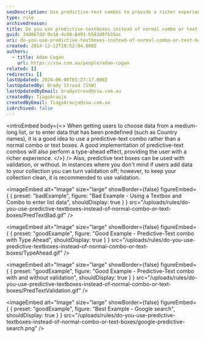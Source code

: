 ```yaml
---
seoDescription: Use predictive-text combos to provide a richer experience and facilitate easy data entry from medium-long lists or predefined data.
type: rule
archivedreason:
title: Do you use predictive-textboxes instead of normal combo or text boxes?
guid: 34d067dd-0e18-4c80-8491-b583d9fb35ac
uri: do-you-use-predictive-textboxes-instead-of-normal-combo-or-text-boxes
created: 2014-12-12T19:52:04.000Z
authors:
  - title: Adam Cogan
    url: https://ssw.com.au/people/adam-cogan
related: []
redirects: []
lastUpdated: 2024-06-08T03:27:17.000Z
lastUpdatedBy: Brady Stroud [SSW]
lastUpdatedByEmail: bradystroud@ssw.com.au
createdBy: TiagoAraujo
createdByEmail: TiagoAraujo@ssw.com.au
isArchived: false
---
```


<introEmbed
  body={<>
When getting users to choose data from a medium-long list, or to enter data that has been predefined (such as Country names), it is a good idea to use a predictive-text combo rather than a normal combo or text boxes. A good implementation of predictive-text combos will also perform a type-ahead effect, providing the user with a richer experience.
  </>}
/>
Also, predictive text boxes can be used with validation, or without. In instances where you don't mind if users add data to your collection you can turn validation off; however, to keep your collection clean, it is recommended to use validation.

<imageEmbed
  alt="Image"
  size="large"
  showBorder={false}
  figureEmbed={ {
    preset: "badExample",
    figure: "Bad Example - Using a Textbox and Combo to enter list data",
    shouldDisplay: true
  } }
  src="/uploads/rules/do-you-use-predictive-textboxes-instead-of-normal-combo-or-text-boxes/PredTextBad.gif"
/>


<imageEmbed
  alt="Image"
  size="large"
  showBorder={false}
  figureEmbed={ {
    preset: "goodExample",
    figure: "Good Example - Predictive-Text combo with Type Ahead",
    shouldDisplay: true
  } }
  src="/uploads/rules/do-you-use-predictive-textboxes-instead-of-normal-combo-or-text-boxes/TypeAhead.gif"
/>


<imageEmbed
  alt="Image"
  size="large"
  showBorder={false}
  figureEmbed={ {
    preset: "goodExample",
    figure: "Good Example - Predictive-Text combo with and without validation",
    shouldDisplay: true
  } }
  src="/uploads/rules/do-you-use-predictive-textboxes-instead-of-normal-combo-or-text-boxes/PredTextValidation.gif"
/>


<imageEmbed
  alt="Image"
  size="large"
  showBorder={false}
  figureEmbed={ {
    preset: "goodExample",
    figure: "Best Example - Google search",
    shouldDisplay: true
  } }
  src="/uploads/rules/do-you-use-predictive-textboxes-instead-of-normal-combo-or-text-boxes/google-predictive-search.png"
/>
